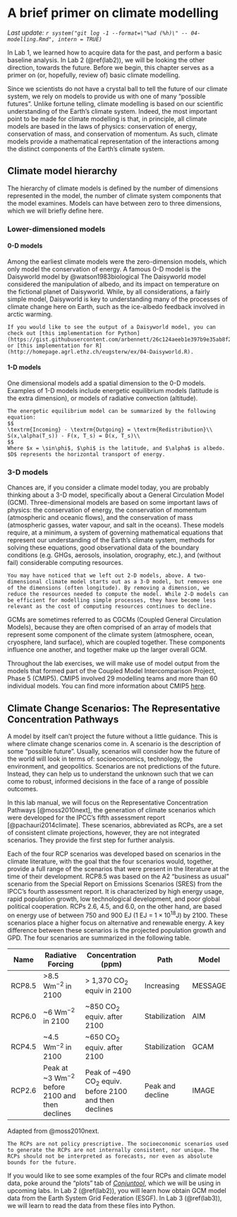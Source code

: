 # A brief primer on climate modelling {#modelling}

_Last update: `r system("git log -1 --format=\"%ad (%h)\" -- 04-modelling.Rmd", intern = TRUE)`_

In Lab 1, we learned how to acquire data for the past, and perform a basic baseline analysis. In Lab 2 (\@ref(lab2)), we will be looking the other direction, towards the future. Before we begin, this chapter serves as a primer on (or, hopefully, review of) basic climate modelling. 

Since we scientists do not have a crystal ball to tell the future of our climate system, we rely on models to provide us with one of many "possible futures". Unlike fortune telling, climate modelling is based on our scientific understanding of the Earth's climate system. Indeed, the most important point to be made for climate modelling is that, in principle, all climate models are based in the laws of physics: conservation of energy, conservation of mass, and conservation of momentum. As such, climate models provide a mathematical representation of the interactions among the distinct components of the Earth's climate system.

## Climate model hierarchy

The hierarchy of climate models is defined by the number of dimensions represented in the model, the number of climate system components that the model examines. Models can have between zero to three dimensions, which we will briefly define here. 

### Lower-dimensioned models 

#### 0-D models

Among the earliest climate models were the zero-dimension models, which only model the conservation of energy. A famous 0-D model is the Daisyworld model by @watson1983biological The Daisyworld model considered the manipulation of albedo, and its impact on temperature on the fictional planet of Daisyworld. While, by all considerations, a fairly simple model, Daisyworld is key to understanding many of the processes of climate change here on Earth, such as the ice-albedo feedback involved in arctic warming. 

```block
If you would like to see the output of a Daisyworld model, you can check out [this implementation for Python](https://gist.githubusercontent.com/arbennett/26c124aeeb1e397b9e35ab8f2047709a/raw/b49f96332b9aa0d3c96998d24fe761dabdf93ac5/daisyworld.py), or [this implementation for R](http://homepage.agrl.ethz.ch/eugsterw/ex/04-Daisyworld.R).
```

#### 1-D models

One dimensional models add a spatial dimension to the 0-D models. Examples of 1-D models include energetic equilibrium models (latitude is the extra dimension), or models of radiative convection (altitude). 

```block
The energetic equilibrium model can be summarized by the following equation: 
$$
\textrm{Incoming} - \textrm{Outgoing} = \textrm{Redistribution}\\
S(x,\alpha(T_s)) - F(x, T_s) = D(x, T_s)\\
$$
Where $x = \sin\phi$, $\phi$ is the latitude, and $\alpha$ is albedo. $D$ represents the horizontal transport of energy. 
```

### 3-D models

Chances are, if you consider a climate model today, you are probably thinking about a 3-D model, specifically about a General Circulation Model (GCM). Three-dimensional models are based on some important laws of physics: the conservation of energy, the conservation of momentum (atmospheric and oceanic flows), and the conservation of mass (atmospheric gasses, water vapour, and salt in the oceans). These models require, at a minimum, a system of governing mathematical equations that represent our understanding of the Earth's climate system, methods for solving these equations, good observational data of the boundary conditions (e.g. GHGs, aerosols, insolation, orography, etc.), and (without fail) considerable computing resources.

```block
You may have noticed that we left out 2-D models, above. A two-dimensional climate model starts out as a 3-D model, but removes one of the dimensions (often longitude). By removing a dimension, we reduce the resources needed to compute the model. While 2-D models can be efficient for modelling simple processes, they have become less relevant as the cost of computing resources continues to decline.
```

GCMs are sometimes referred to as CGCMs (Coupled General Circulation Models), because they are often comprised of an array of models that represent some component of the climate system (atmosphere, ocean, cryosphere, land surface), which are coupled together. These components influence one another, and together make up the larger overall GCM. 

Throughout the lab exercises, we will make use of model output from the models that formed part of the Coupled Model Intercomparison Project, Phase 5 (CMIP5). CMIP5 involved 29 modelling teams and more than 60 individual models. You can find more information about CMIP5 [here](https://pcmdi.llnl.gov/mips/cmip5/index.html).

## Climate Change Scenarios: The Representative Concentration Pathways

A model by itself can't project the future without a little guidance. This is where climate change scenarios come in. A scenario is the description of some "possible future". Usually, scenarios will consider how the future of the world will look in terms of: socioeconomics, technology, the environment, and geopolitics. Scenarios are not predictions of the future. Instead, they can help us to understand the unknown such that we can come to robust, informed decisions in the face of a range of possible outcomes. 

In this lab manual, we will focus on the Representative Concentration Pathways [@moss2010next], the generation of climate scenarios which were developed for the IPCC's fifth assessment report [@pachauri2014climate]. These scenarios, abbreviated as RCPs, are a set of consistent climate projections, however, they are not integrated scenarios. They provide the first step for further analysis.

Each of the four RCP scenarios was developed based on scenarios in the climate literature, with the goal that the four scenarios would, together, provide a full range of the scenarios that were present in the literature at the time of their development. RCP8.5 was based on the A2 "business as usual" scenario from the Special Report on Emissions Scenarios (SRES) from the IPCC's fourth assessment report. It is characterized by high energy usage, rapid population growth, low technological development, and poor global political cooperation. RCPs 2.6, 4.5, and 6.0, on the other hand, are based on energy use of between 750 and 900 EJ ($1$ EJ = $1 \times 10^{18}$J) by 2100. These scenarios place a higher focus on alternative and renewable energy. A key difference between these scenarios is the projected population growth and GPD. The four scenarios are summarized in the following table. 


| Name   | Radiative Forcing      | Concentration (ppm)           | Path          | Model   |
|--------|------------------------|-------------------------------|---------------|---------|
| RCP8.5 | >8.5 Wm$^{-2}$ in 2100 | > 1,370 CO$_2$ equiv in 2100  | Increasing    | MESSAGE |
| RCP6.0 | ~6 Wm$^{-2}$ in 2100   | ~850 CO$_2$ equiv. after 2100 | Stabilization | AIM     |
| RCP4.5 | ~4.5 Wm$^{-2}$ in 2100 | ~650 CO$_2$ equiv. after 2100 | Stabilization | GCAM    |
| RCP2.6 | Peak at ~3 Wm$^{-2}$ before 2100 and then declines | Peak of ~490 CO$_2$ equiv. before 2100 and then declines | Peak and decline | IMAGE |
Adapted from @moss2010next.

```block
The RCPs are not policy prescriptive. The socioeconomic scenarios used to generate the RCPs are not internally consistent, nor unique. The RCPs should not be interpreted as forecasts, nor even as absolute bounds for the future. 
```

If you would like to see some examples of the four RCPs and climate model data, poke around the "plots" tab of [_Conjuntool_](https://shiny.conr.ca/conjuntool/), which we will be using in upcoming labs. In Lab 2 (\@ref(lab2)), you will learn how obtain GCM model data from the Earth System Grid Federation (ESGF). In Lab 3 (\@ref(lab3)), we will learn to read the data from these files into Python. 
